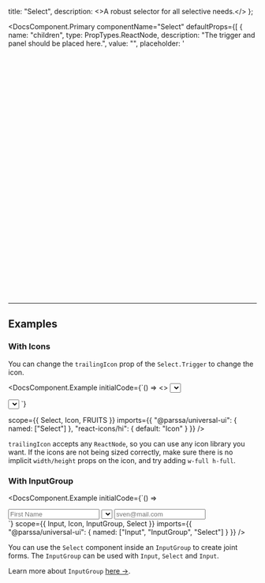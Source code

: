 
  title: "Select",
  description: <>A robust selector for all selective needs.</>
};

<DocsComponent.Primary
  componentName="Select"
  defaultProps={[
    {
      name: "children",
      type: PropTypes.ReactNode,
      description: "The trigger and panel should be placed here.",
      value: "",
      placeholder: '<svg viewBox="0 0 15 15" fill="none" xmlns="http://www.w3.org/2000/svg">',
      noEdit: true
    },
    "theme",
    "size",
    "variant",
    "disabled",
    {
      name: "leadingIcon",
      type: PropTypes.ReactNode,
      description: "Icon shown before the content.",
      value: "",
      placeholder: '<svg viewBox="0 0 15 15" fill="none" xmlns="http://www.w3.org/2000/svg">'
    },
    {
      name: "trailingIcon",
      type: PropTypes.ReactNode,
      description: "Icon shown after the content.",
      value: "",
      placeholder: '<svg viewBox="0 0 15 15" fill="none" xmlns="http://www.w3.org/2000/svg">'
    }
  ]}
  scope={{
    Select
  }}
  imports={{
    "@parssa/universal-ui": {
      named: ["Select"]
    }
  }}
  customRender={
    <Select>
      <Select.Trigger />
      <Select.Panel>
        {FRUITS.map((fruit) => (
          <Select.Item value={fruit} key={fruit} className="capitalize">
            {fruit}
          </Select.Item>
        ))}
      </Select.Panel>
    </Select>
  }
/>

---

## Examples

### With Icons

You can change the `trailingIcon` prop of the `Select.Trigger` to change the icon.

<DocsComponent.Example
  initialCode={`() => 
<>
  <Select>
    <Select.Trigger
      placeholder="Notification Type"
      trailingIcon={<Icon.HiBell className="w-full h-full" />}
    />
    <Select.Panel>
      {FRUITS.map((fruit) => (
        <Select.Item value={fruit} key={fruit} className="capitalize">
          {fruit}
        </Select.Item>
      ))}
    </Select.Panel>
  </Select>

  <Select>
    <Select.Trigger trailingIcon={<Icon.HiChevronDown className="w-full h-full" />} />
    <Select.Panel>
      {FRUITS.map((fruit) => (
        <Select.Item value={fruit} key={fruit} className="capitalize">
          {fruit}
        </Select.Item>
      ))}
    </Select.Panel>
  </Select>
</>
`}

scope={{
    Select,
    Icon,
    FRUITS
  }}
imports={{
    "@parssa/universal-ui": {
      named: ["Select"]
    },
    "react-icons/hi": {
      default: "Icon"
    }
  }}
/>

`trailingIcon` accepts any `ReactNode`, so you can use any icon library you want. If the icons are not
being sized correctly, make sure there is no implicit `width/height` props on the icon, and try
adding `w-full h-full`.

### With InputGroup

<DocsComponent.Example
  initialCode={`() => 
<div className="grid gap-2">
  <InputGroup>
    <Input placeholder="First Name" />
    <Select>
      <Select.Trigger placeholder="Role" className="border-theme-base" />
      <Select.Panel>
        <Select.Item value={"Member"} key={"Member"} className="capitalize">
          {"Member"}
        </Select.Item>
        <Select.Item value={"Admin"} key={"Admin"} className="capitalize">
          {"Admin"}
        </Select.Item>
        <Select.Item value={"Owner"} key={"Owner"} className="capitalize">
          {"Owner"}
        </Select.Item>
      </Select.Panel>
    </Select>
  </InputGroup>
  <Input placeholder="sven@mail.com" type="email" className="w-full" />
</div>
`}
  scope={{
    Input,
    Icon,
    InputGroup,
    Select
  }}
  imports={{
    "@parssa/universal-ui": {
      named: ["Input", "InputGroup", "Select"]
    }
  }}
/>

You can use the `Select` component inside an `InputGroup` to create joint forms. The `InputGroup` can be used with `Input`, `Select` and `Input`.

Learn more about `InputGroup` [here ->](/docs/components/inputs/input-group).

